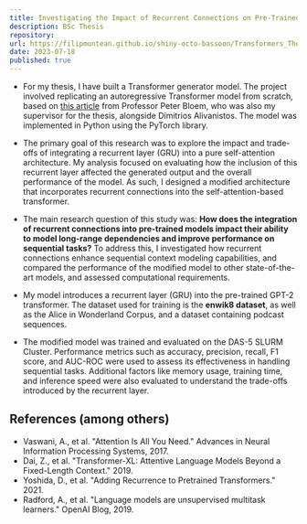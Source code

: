 ```yaml
---
title: Investigating the Impact of Recurrent Connections on Pre-Trained Transformer-based Models for Modeling Long-Range Dependencies in Sequential Tasks
description: BSc Thesis
repository: 
url: https://filipmuntean.github.io/shiny-octo-bassoon/Transformers_Thesis_Paper.pdf
date: 2023-07-18
published: true
---
```


- For my thesis, I have built a Transformer generator model. The project involved replicating an autoregressive Transformer model from scratch, based on [this article](https://peterbloem.nl/blog/transformers) from Professor Peter Bloem, who was also my supervisor for the thesis, alongside Dimitrios Alivanistos. The model was implemented in Python using the PyTorch library. 

- The primary goal of this research was to explore the impact and trade-offs of integrating a recurrent layer (GRU) into a pure self-attention architecture. My analysis focused on evaluating how the inclusion of this recurrent layer affected the generated output and the overall performance of the model. 
As such, I designed a modified architecture that incorporates recurrent connections into the self-attention-based transformer. 

-  The main research question of this study was: **How does the integration of recurrent connections into pre-trained models impact their ability to model long-range dependencies and improve performance on sequential tasks?** To address this, I investigated how recurrent connections enhance sequential context modeling capabilities, and compared the performance of the modified model to other state-of-the-art models, and assessed computational requirements.

- My model introduces a recurrent layer (GRU) into the pre-trained GPT-2 transformer. The dataset used for training is the **enwik8 dataset**, as well as the Alice in Wonderland Corpus, and a dataset containing podcast sequences.

- The modified model was trained and evaluated on the DAS-5 SLURM Cluster. Performance metrics such as accuracy, precision, recall, F1 score, and AUC-ROC were used to assess its effectiveness in handling sequential tasks. Additional factors like memory usage, training time, and inference speed were also evaluated to understand the trade-offs introduced by the recurrent layer.


## References (among others)
- Vaswani, A., et al. "Attention Is All You Need." Advances in Neural Information Processing Systems, 2017.
- Dai, Z., et al. "Transformer-XL: Attentive Language Models Beyond a Fixed-Length Context." 2019.
- Yoshida, D., et al. "Adding Recurrence to Pretrained Transformers." 2021.
- Radford, A., et al. "Language models are unsupervised multitask learners." OpenAI Blog, 2019.
